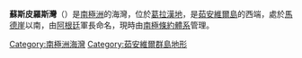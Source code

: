 {{unreferenced|time=2013-10-27T06:27:15+00:00}}
{{coord|63|19|S|56|28|W|display=title}}

'''蘇斯皮羅斯灣'''（{{lang-en|Suspiros Bay}}）是[[南極洲|南極洲]]的海灣，位於[[葛拉漢地|葛拉漢地]]，是[[茹安維爾島|茹安維爾島]]的西端，處於[[馬德崖|馬德崖]]以南，由[[阿根廷|阿根廷]]軍長命名，現時由[[南極條約體系|南極條約體系]]管理。

{{DEFAULTSORT:Suspiros Bay}}
[[Category:南極洲海灣|Category:南極洲海灣]]
[[Category:茹安維爾群島地形|Category:茹安維爾群島地形]]

{{JoinvilleIsland-geo-stub}}